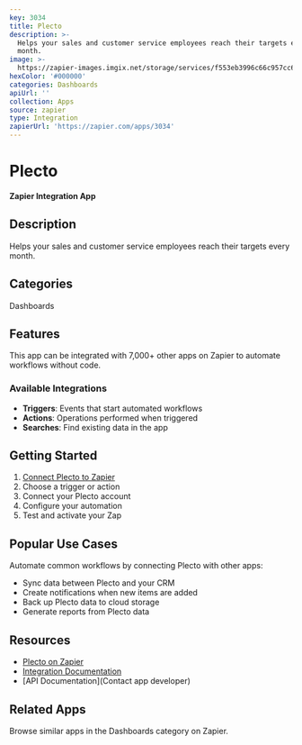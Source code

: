 ```yaml
---
key: 3034
title: Plecto
description: >-
  Helps your sales and customer service employees reach their targets every
  month.
image: >-
  https://zapier-images.imgix.net/storage/services/f553eb3996c66c957cc6eb7a3d2b6de1.jpeg?auto=format%2Ccompress&ixlib=python-3.0.0&q=50
hexColor: '#000000'
categories: Dashboards
apiUrl: ''
collection: Apps
source: zapier
type: Integration
zapierUrl: 'https://zapier.com/apps/3034'
---
```

# Plecto

**Zapier Integration App**

## Description

Helps your sales and customer service employees reach their targets every month.

## Categories

Dashboards

## Features

This app can be integrated with 7,000+ other apps on Zapier to automate workflows without code.

### Available Integrations

- **Triggers**: Events that start automated workflows
- **Actions**: Operations performed when triggered
- **Searches**: Find existing data in the app

## Getting Started

1. [Connect Plecto to Zapier](https://zapier.com/apps/3034)
2. Choose a trigger or action
3. Connect your Plecto account
4. Configure your automation
5. Test and activate your Zap

## Popular Use Cases

Automate common workflows by connecting Plecto with other apps:

- Sync data between Plecto and your CRM
- Create notifications when new items are added
- Back up Plecto data to cloud storage
- Generate reports from Plecto data

## Resources

- [Plecto on Zapier](https://zapier.com/apps/3034)
- [Integration Documentation](https://zapier.com/apps/3034/integrations)
- [API Documentation](Contact app developer)

## Related Apps

Browse similar apps in the Dashboards category on Zapier.
